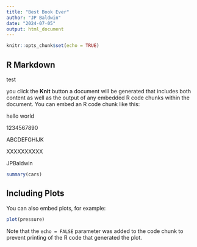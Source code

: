 ```yaml
---
title: "Best Book Ever"
author: "JP Baldwin"
date: "2024-07-05"
output: html_document
---
```


```r
knitr::opts_chunk$set(echo = TRUE)
```

## R Markdown

test


 you click the **Knit** button a document will be generated that includes both content as well as the output of any embedded R code chunks within the document. You can embed an R code chunk like this:

hello world

1234567890

ABCDEFGHIJK
 
XXXXXXXXXX 
 
 JPBaldwin

```r
summary(cars)
```

## Including Plots

You can also embed plots, for example:

```r
plot(pressure)
```

Note that the `echo = FALSE` parameter was added to the code chunk to prevent printing of the R code that generated the plot.

